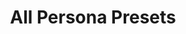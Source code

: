 ---
openapi: get /v1/personas/presets
title: 'All Persona Presets'
description: 'Get all persona presets'
---